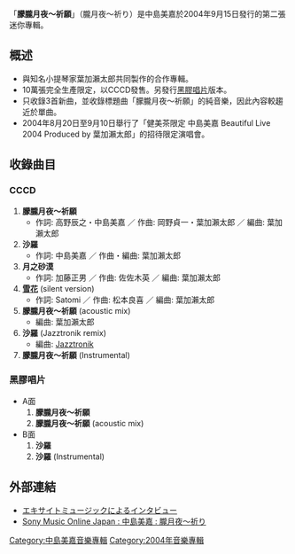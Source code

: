{{Infobox Album
| Name = 朦朧月夜～祈願
| Cover = Oborozukiyo_Inori.JPG
| Type = [[迷你專輯|迷你專輯]]
| Artist = [[中島美嘉|中島美嘉]]
| Released = 2004年9月15日
| Recorded = 
| Genre = [[日本流行音樂|日本流行音樂]]
| Length = 41分13秒
| Label = 日本[[新力音樂|新力音樂]]
| Producer = 葉加瀨太郎
| Reviews = 
| Chart position = *週間最高位3位（[[Oricon|Oricon]]）
| Certification = *金唱片（[[日本唱片協會|日本唱片協會]]）
| Last album = [[LØVE_愛無止盡|LØVE 愛無止盡]]<br />（2003年）
| This album = '''朦朧月夜～祈願''' <br /> （2004年）
| Next album = [[MUSIC_完美嘉音|MUSIC 完美嘉音]]<br />（2005年）
}}
「'''朦朧月夜～祈願'''」（朧月夜〜祈り）是中島美嘉於2004年9月15日發行的第二張迷你專輯。

== 概述 ==
*與知名小提琴家葉加瀨太郎共同製作的合作專輯。
*10萬張完全生產限定，以CCCD發售。另發行[[黑膠唱片|黑膠唱片]]版本。
*只收錄3首新曲，並收錄標題曲「朦朧月夜～祈願」的純音樂，因此內容較趨近於單曲。
*2004年8月20日至9月10日舉行了「健美茶限定 中島美嘉 Beautiful Live 2004 Produced by 葉加瀨太郎」的招待限定演唱會。

== 收錄曲目 ==
===CCCD===
#'''朦朧月夜～祈願'''
#*作詞: 高野辰之・中島美嘉 ／ 作曲: 岡野貞一・葉加瀨太郎 ／ 編曲: 葉加瀨太郎
#'''沙羅'''
#*作詞: 中島美嘉 ／ 作曲・編曲: 葉加瀨太郎
#'''月之砂漠'''
#*作詞: 加藤正男 ／ 作曲: 佐佐木英 ／ 編曲: 葉加瀨太郎
#'''[[雪花_(單曲)|雪花]]''' (silent version)
#*作詞: Satomi ／ 作曲: 松本良喜 ／ 編曲: 葉加瀨太郎
#'''朦朧月夜～祈願''' (acoustic mix)
#*編曲: 葉加瀨太郎
#'''沙羅''' (Jazztronik remix)
#*編曲: [[Jazztronik|Jazztronik]]
#'''朦朧月夜～祈願''' (Instrumental)

===黑膠唱片===
* A面
*#'''朦朧月夜～祈願'''
*#'''朦朧月夜～祈願''' (acoustic mix)
* B面
*#'''沙羅'''
*#'''沙羅''' (Instrumental)

== 外部連結 ==
*[http://www.excite.co.jp/music/closeup/0408/nakashima.dcg エキサイトミュージックによるインタビュー] {{Wayback|url=http://www.excite.co.jp/music/closeup/0408/nakashima.dcg |date=20100124013003 }}
*[http://www.sonymusic.co.jp/Music/Arch/AI/MikaNakashima/AICL-1555/index.html Sony Music Online Japan : 中島美嘉 : 朧月夜〜祈り] {{Wayback|url=http://www.sonymusic.co.jp/Music/Arch/AI/MikaNakashima/AICL-1555/index.html |date=20091008013737 }}

{{中島美嘉}}
{{album-stub}}

{{DEFAULTSORT:Oborozukiyo Inori}}
[[Category:中島美嘉音樂專輯|Category:中島美嘉音樂專輯]]
[[Category:2004年音樂專輯|Category:2004年音樂專輯]]